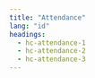 ```yaml
---
title: "Attendance"
lang: "id"
headings:
  - hc-attendance-1
  - hc-attendance-2
  - hc-attendance-3
---
```



## <FormattedMessage id="hc-attendance-1"/> 

<p>
  <FormattedMessage id="hc-attendance-1-desc"/>
</p>

## <FormattedMessage id="hc-attendance-2"/> 

<p>
  <FormattedMessage id="hc-attendance-2-desc"/>
</p>

## <FormattedMessage id="hc-attendance-3"/> 

<p>
  <FormattedMessage id="hc-attendance-3-desc"/>
</p>